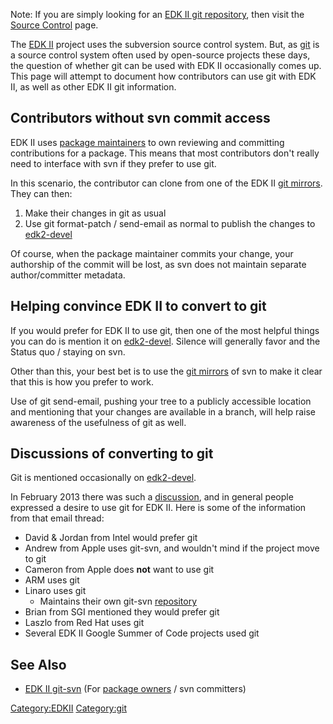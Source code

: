 Note: If you are simply looking for an
[[Source Control|EDK II git repository]],
then visit the [[Source Control]] page.

The [http://tianocore.github.io/edk2.html EDK II] project uses the subversion source control system.
But, as [http://git-scm.org git] is a source control system often
used by open-source projects these days, the question of whether git
can be used with EDK II occasionally comes up.
This page will attempt to document how contributors can use git with
EDK II, as well as other EDK II git information.

== Contributors without svn commit access ==

EDK II uses [[EDKII Packages|package maintainers]] to own
reviewing and committing contributions for a package. This
means that most contributors don't really need to interface
with svn if they prefer to use git.

In this scenario, the contributor can clone from one of the
EDK II [[Source Control|git mirrors]]. They can then:
# Make their changes in git as usual
# Use git format-patch / send-email as normal to publish the changes to [[edk2-devel]]

Of course, when the package maintainer commits your change,
your authorship of the commit will be lost, as svn does not
maintain separate author/committer metadata.

== Helping convince EDK II to convert to git ==

If you would prefer for EDK II to use git, then one of the
most helpful things you can do is mention it on [[edk2-devel]].
Silence will generally favor and the Status quo / staying on svn.

Other than this, your best bet is to use the
[[Source Control|git mirrors]] of svn to make it clear that
this is how you prefer to work.

Use of git send-email, pushing your tree to a publicly accessible
location and mentioning that your changes are available in a
branch, will help raise awareness of the usefulness of git as well.

== Discussions of converting to git ==

Git is mentioned occasionally on [[edk2-devel]].

In February 2013 there was such a
[https://sourceforge.net/mailarchive/message.php?msg_id=30431526 discussion],
and in general people expressed a desire to use git for EDK II.
Here is some of the information from that email thread:
* David & Jordan from Intel would prefer git
* Andrew from Apple uses git-svn, and wouldn't mind if the project move to git
* Cameron from Apple does '''not''' want to use git
* ARM uses git
* Linaro uses git
** Maintains their own git-svn [http://git.linaro.org/gitweb?p=mirror/edk2/edk2.git;a=summary repository]
* Brian from SGI mentioned they would prefer git
* Laszlo from Red Hat uses git
* Several EDK II Google Summer of Code projects used git

== See Also ==
* [[EDK II git-svn]] (For [[EDKII Packages|package owners]] / svn committers)

[[Category:EDKII]]
[[Category:git]]
